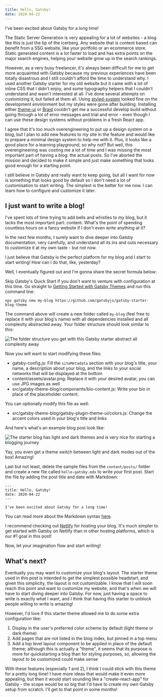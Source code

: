 ```yaml
---
title: Hello, Gatsby!
date: 2020-04-22
---
```


I've been excited about Gatsby for a long time!

The Static Server Generation is very appealing for a lot of websites - a blog like this is just the tip of the icerberg. Any website that is content based can benefit from a SSG website, like your portfolio or an ecommerce store. Static generated content is a lot faster to load and has extra points on the major search engines, helping your website grow up in the search rankings.

However, as a very busy freelancer, it's always been difficult for me to get more acquainted with Gatsby because my previous experiences have been totally disastrous and I still couldn't afford the time to understand why. I used another Gatsby starter for my old website but it came with a lot of inline CSS that I didn't enjoy, and some typography helpers that I couldn't understand and wasn't interested at all. I've done several attempts on customizing it, but failed at them all. Using [styled-system](https://styled-system.com/) looked fine on the development environment but my styles were gone after building. Installing either [theme-ui](https://theme-ui.com/) or [Braid](https://seek-oss.github.io/braid-design-system/) couldn't get me a successful develop build without going through a lot of error messages and trial and error - even though I can use these design systems without problems in a fresh React app.

I agree that it's too much overengineering to put up a design system on a blog, but I plan to add new features to my site in the feature and would like to prepare a minimal design system to help me with it. Plus, it looks like a good place for a learning playground, so why not? But well, this overengineering was costing me a lot of time and I was missing the most important part of having a blog: the actual posts. So I've aborted the mission and decided to make it simple and just make something that looks good enough for a starting point.

I still believe in Gatsby and really want to keep going, but all I want for now is something that looks good by default so I don't need a lot of customisation to start writing. The simplest is the better for me now. I can learn how to configure and customize it later.

## I just want to write a blog!

I've spent lots of time trying to add bells and whistles to my blog, but it lacks the most important part: content. What's the point of spending countless hours on a fancy website if I don't even write anything at it?

In the next few months, I surely want to dive deeper into Gatsby documentation, very carefully, and understand all its ins and outs necessary to customize it at my own taste - but not now.

I just believe that Gatsby is the perfect platform for my blog and I start to start writing! How can I do that, like, yesterday?

Well, I eventually figured out and I'm gonna share the secret formula below:

Skip Gatsby's Quick Start if you don't want to venture with configuration at this time. Go straight to [Getting Started with Gatsby Themes](https://www.gatsbyjs.org/docs/themes/getting-started/) and run this command line:

```
npx gatsby new my-blog https://github.com/gatsbyjs/gatsby-starter-blog-theme
```

The command above will create a new folder called `my-blog` (feel free to replace it with your blog's name) with all dependencies installed and all complexity abstracted away. Your folder structure should look similar to this:

![The folder structure you get with this Gatsby starter abstract all complexity away](../assets/hello-gatsby-folder-structure.jpg)

Now you will want to start modifying these files:

- gatsby-config.js: Fill the `siteMetadata` section with your blog's title, your name, a description about your blog, and the links to your social networks that will be displayed at the bottom
- content/assets/avatar.png: Replace it with your desired avatar, you can use JPG images as well
- src/gatsby-theme-blog/components/bio-content.js: Write your bio in place of the placeholder content.

You can optionally modify this file as well:

- src/gatsby-theme-blog/gatsby-plugin-theme-ui/colors.js: Change the accent colors used in your blog's title and links

And here's what's an example blog post look like:

![The starter blog has light and dark themes and is very nice for starting a blogging journey](../assets/hello-gatsby-sample-post.jpg)

Yay, you even get a theme switch between light and dark modes out of the box! Amazing!

Last but not least, delete the sample files from the `content/posts/` folder and create a new file called `hello-gatsby.mdx` to write your first post. Start the file by adding the post title and date with Markdown:

```
---
title: Hello, Gatsby!
date: 2020-04-22
---

I've been excited about Gatsby for a long time!
```

You can read more about the Markdown syntax [here](https://github.com/adam-p/markdown-here/wiki/Markdown-Cheatsheet).

I recommend checking out [Netlify](https://www.netlify.com/) for hosting your blog. It's much simpler to get started with Gatsby on Netlify than in other hosting platforms, which is our #1 goal in this post!

Now, let your imagination flow and start writing!

## What's next?

Eventually you may want to customize your blog's layout. The starter theme used in this post is intended to get the simplest possible headstart, and given this simplicity, the layout is not customizable. I know that I will soon reach this point and want to customize my website, and that's when we will have to start diving deeper into Gatsby. For now, just having a space to write is exactly what I want, and I think that having this starter to unblock people willing to write is amazing!

However, I'd love if this starter theme allowed me to do some extra configuration like:

1. Display in the user's preferred color scheme by default (light theme or dark theme)
2. Add pages that are not listed in the blog index, but pinned in a top menu
3. Add a top level layout component to be applied in place of the default theme; although this is actually a "theme", it seems that its purpose is more for quickstarting a blog than for styling purposes, so, allowing the layout to be customized could make sense

With these features (especially 1 and 2), I think I could stick with this theme for a pretty long time! I have more ideas that would make it even more appealing, but then it would start sounding like a "create-react-app" for Gatsby - the scope would be so big that I'd have to create my own Gatsby setup from scratch. I'll get to that point in some months!
